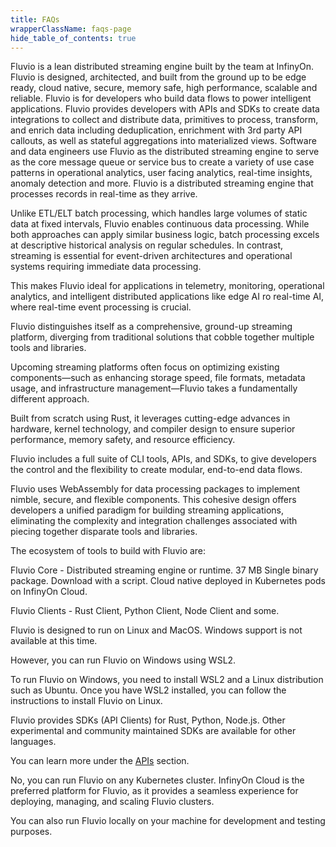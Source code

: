 ```yaml
---
title: FAQs
wrapperClassName: faqs-page
hide_table_of_contents: true
---
```


<FAQBox title="What is Fluvio?">
  Fluvio is a lean distributed streaming engine built by the team at InfinyOn.
  Fluvio is designed, architected, and built from the ground up to be edge
  ready, cloud native, secure, memory safe, high performance, scalable and
  reliable.
</FAQBox>

<FAQBox title="Who is Fluvio for?">
  Fluvio is for developers who build data flows to power intelligent
  applications. Fluvio provides developers with APIs and SDKs to create data
  integrations to collect and distribute data, primitives to process,
  transform, and enrich data including deduplication, enrichment with 3rd party
  API callouts, as well as stateful aggregations into materialized views.
</FAQBox>

<FAQBox title="In what use cases and scenarios does Fluvio make developer workflows effective?">
  Software and data engineers use Fluvio as the distributed streaming engine to
  serve as the core message queue or service bus to create a variety of use
  case patterns in operational analytics, user facing analytics, real-time
  insights, anomaly detection and more.
</FAQBox>

<FAQBox title="How is this different from ETL/ELT/Batch processing tools?">
  Fluvio is a distributed streaming engine that processes records in real-time
  as they arrive.

  Unlike ETL/ELT batch processing, which handles large volumes of static data
  at fixed intervals, Fluvio enables continuous data processing. While both
  approaches can apply similar business logic, batch processing excels at
  descriptive historical analysis on regular schedules. In contrast, streaming
  is essential for event-driven architectures and operational systems requiring
  immediate data processing.

  This makes Fluvio ideal for applications in telemetry, monitoring,
  operational analytics, and intelligent distributed applications like edge AI
  ro real-time AI, where real-time event processing is crucial.
</FAQBox>

<FAQBox title="How does Fluvio differ from other streaming platforms?">
  Fluvio distinguishes itself as a comprehensive, ground-up streaming platform,
  diverging from traditional solutions that cobble together multiple tools and
  libraries.

  Upcoming streaming platforms often focus on optimizing existing
  components—such as enhancing storage speed, file formats, metadata usage, and
  infrastructure management—Fluvio takes a fundamentally different approach.

  Built from scratch using Rust, it leverages cutting-edge advances in
  hardware, kernel technology, and compiler design to ensure superior
  performance, memory safety, and resource efficiency.

  Fluvio includes a full suite of CLI tools, APIs, and SDKs, to give developers
  the control and the flexibility to create modular, end-to-end data flows.

  Fluvio uses WebAssembly for data processing packages to implement nimble,
  secure, and flexible components. This cohesive design offers developers a
  unified paradigm for building streaming applications, eliminating the
  complexity and integration challenges associated with piecing together
  disparate tools and libraries.
</FAQBox>

<FAQBox title="What are the core components of Fluvio?">
  The ecosystem of tools to build with Fluvio are:

  Fluvio Core - Distributed streaming engine or runtime. 37 MB Single binary
  package. Download with a script. Cloud native deployed in Kubernetes pods on
  InfinyOn Cloud.

  Fluvio Clients - Rust Client, Python Client, Node Client and some.
</FAQBox>

<FAQBox title="Does Fluvio runs on Windows?">
  Fluvio is designed to run on Linux and MacOS. Windows support is not available
  at this time.

  However, you can run Fluvio on Windows using WSL2.

  To run Fluvio on Windows, you need to install WSL2 and a Linux distribution
  such as Ubuntu. Once you have WSL2 installed, you can follow the instructions
  to install Fluvio on Linux.
</FAQBox>

<FAQBox title="How can I integrate Fluvio with my project?">
  Fluvio provides SDKs (API Clients) for Rust, Python, Node.js.
  Other experimental and community maintained SDKs are available for other
  languages.

  You can learn more under the [APIs](/docs/fluvio/apis/overview) section.
</FAQBox>

<FAQBox title="Do I need InfinyOn Cloud to run Fluvio?">
  No, you can run Fluvio on any Kubernetes cluster. InfinyOn Cloud is the
  preferred platform for Fluvio, as it provides a seamless experience for
  deploying, managing, and scaling Fluvio clusters.

  You can also run Fluvio locally on your machine for development and testing
  purposes.
</FAQBox>
